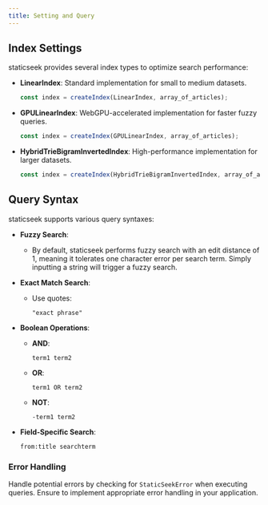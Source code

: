 ```yaml
---
title: Setting and Query
---
```


## Index Settings

staticseek provides several index types to optimize search performance:

- **LinearIndex**: Standard implementation for small to medium datasets.
    ```javascript
    const index = createIndex(LinearIndex, array_of_articles);
    ```

- **GPULinearIndex**: WebGPU-accelerated implementation for faster fuzzy queries.
    ```javascript
    const index = createIndex(GPULinearIndex, array_of_articles);
    ```

- **HybridTrieBigramInvertedIndex**: High-performance implementation for larger datasets.
    ```javascript
    const index = createIndex(HybridTrieBigramInvertedIndex, array_of_articles);
    ```

## Query Syntax

staticseek supports various query syntaxes:

- **Fuzzy Search**: 
  - By default, staticseek performs fuzzy search with an edit distance of 1, meaning it tolerates one character error per search term. Simply inputting a string will trigger a fuzzy search.

- **Exact Match Search**: 
  - Use quotes:
    ```
    "exact phrase"
    ```

- **Boolean Operations**:
  - **AND**: 
    ```
    term1 term2
    ```
  - **OR**: 
    ```
    term1 OR term2
    ```
  - **NOT**: 
    ```
    -term1 term2
    ```

- **Field-Specific Search**: 
  ```
  from:title searchterm
  ```

### Error Handling

Handle potential errors by checking for `StaticSeekError` when executing queries. Ensure to implement appropriate error handling in your application.
